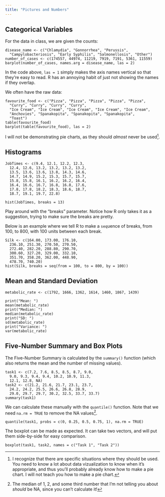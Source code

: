 ```yaml
---
title: "Pictures and Numbers"
---
```


## Categorical Variables

For the data in class, we are given the counts:

```webr-r
disease_name <- c("Chlamydia", "Gonnorrhea", "Perussis",
  "Campylobacteriosis", "Early Syphilis", "Salmonellosis", "Other")
number_of_cases <- c(174557, 44974, 11219, 7919, 7191, 5361, 11559)
barplot(number_of_cases, names.arg = disease_name, las = 2)
```

In the code above, `las = 1` simply makes the axis names vertical so that they're easy to read. R has an annoying habit of just not showing the names if they overlap.

We often have the raw data:

```webr-r
favourite_food <- c("Pizza", "Pizza", "Pizza", "Pizza", "Pizza",
  "Curry", "Curry", "Curry", "Curry", 
  "Ice Cream", "Ice Cream", "Ice Cream", "Ice Cream", "Ice Cream",
  "Anchovies", "Spanakopita", "Spanakopita", "Spanakopita",
  "Toast")
table(favourite_food)
barplot(table(favourite_food), las = 2)
```

I will not be demonstrating pie charts, as they should *almost* never be used^[I recognize that there are specific situations where they should be used. You need to know a lot about data vizualization to know when it's appropriate, and thus you'll probably already know how to make a pie chart. I will not teach you how to make a pie chart.].

## Histograms

```webr-r
JobTimes <- c(9.4, 12.1, 12.2, 12.3,
  12.4, 12.6, 13.2, 13.2, 13.2, 13.2,
  13.5, 13.6, 13.6, 13.8, 14.3, 14.6,
  14.7, 14.9, 15.2, 15.3, 15.7, 15.7,
  15.8, 15.8, 16.1, 16.2, 16.2, 16.4,
  16.4, 16.6, 16.7, 16.8, 16.8, 17.6,
  17.8, 17.8, 18.2, 18.3, 18.6, 18.7,
  18.7, 19.1, 19.7, 22.8)

hist(JobTimes, breaks = 13)
```

Play around with the "breaks" parameter. Notice how R only takes it as a suggestion, trying to make sure the breaks are pretty.

Below is an example where we tell R to make a `seq`uence of breaks, from 100, to 800, with 100 units between each break.

```webr-r
Silk <- c(164.00, 173.00, 176.10,
  236.10, 251.30, 270.50, 270.50,
  272.40, 282.20, 288.80, 290.70,
  300.60, 327.20, 329.00, 332.10, 
  351.70, 358.20, 362.00, 448.90,
  478.70, 740.20)
hist(Silk, breaks = seq(from = 100, to = 800, by = 100))
```


## Mean and Standard Deviation

```webr-r
metabolic_rate <- c(1792, 1666, 1362, 1614, 1460, 1867, 1439)

print("Mean: ")
mean(metabolic_rate)
print("Median: ")
median(metabolic_rate)
print("SD: ")
sd(metabolic_rate)
print("Variance: ")
var(metabolic_rate)
```

## Five-Number Summary and Box Plots

The Five-Number Summary is calculated by the `summary()` function (which also returns the mean and the number of missing values).

```webr-r
task1 <- c(7.2, 7.6, 8.5, 8.5, 8.7, 9.0,
  9.0, 9.3, 9.4, 9.4, 10.2, 10.9, 11.3,
  12.1, 12.8, NA)
task2 <- c(21.2, 21.6, 21.7, 23.1, 23.7,
  24.2, 24.2, 25.5, 26.6, 26.8, 28.9,
  29.0, 29.7, 29.7, 30.2, 32.5, 33.7, 33.7)
summary(task1)
```

We can calculate these manually with the `quantile()` function. Note that we need `na.rm = TRUE` to remove the NA values^[The median of 1, 2, and some third number that I'm not telling you about *should* be NA, since you can't calculate it!].

```webr-r
quantile(task1, probs = c(0, 0.25, 0.5, 0.75, 1), na.rm = TRUE)
```

The boxplot can be made as expected. It can take two vectors, and will put them side-by-side for easy comparison.

```webr-r
boxplot(task1, task2, names = c("Task 1", "Task 2"))
```
